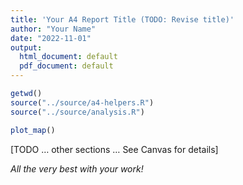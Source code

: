 ```yaml
---
title: 'Your A4 Report Title (TODO: Revise title)'
author: "Your Name"
date: "2022-11-01"
output:
  html_document: default
  pdf_document: default
---
```


```r
getwd()
source("../source/a4-helpers.R")
source("../source/analysis.R")
```

```r
plot_map()
```

[TODO ... other sections ... See Canvas for details]

_All the very best with your work!_

